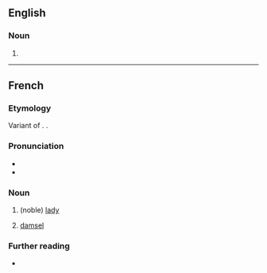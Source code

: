 ==English==

===Noun===
{{en-noun}}

# {{obsolete spelling of|en|damsel}}

----

==French==

===Etymology===
Variant of {{m|fr|demoiselle}}. {{doublet|fr|donzelle}}.

===Pronunciation===
* {{fr-IPA}}
* {{audio|fr|LL-Q150 (fra)-WikiLucas00-damoiselle.wav|Audio}}

===Noun===
{{fr-noun|f}}

# {{lb|fr|archaic}} (noble) [[lady]]
# {{lb|fr|historical}} [[damsel]]

===Further reading===
* {{R:TLFi}}